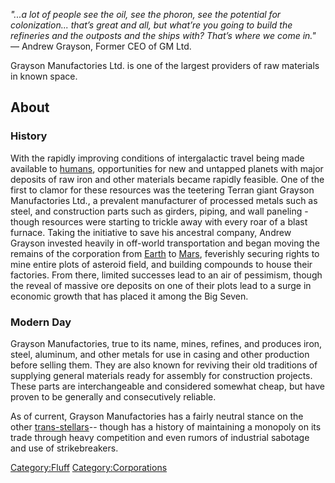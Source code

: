 {{BayPage}}
''"...a lot of people see the oil, see the phoron, see the potential for colonization... that’s great and all, but what’re you going to build the refineries and the outposts and the ships with? That’s where we come in."''<br>— Andrew Grayson, Former CEO of GM Ltd.

{{toc_right}}<onlyinclude>Grayson Manufactories Ltd. is one of the largest providers of raw materials in known space.</onlyinclude>

==About==

===History===
With the rapidly improving conditions of intergalactic travel being made available to [[human|humans]], opportunities for new and untapped planets with major deposits of raw iron and other materials became rapidly feasible. One of the first to clamor for these resources was the teetering Terran giant Grayson Manufactories Ltd., a prevalent manufacturer of processed metals such as steel, and construction parts such as girders, piping, and wall paneling - though resources were starting to trickle away with every roar of a blast furnace. Taking the initiative to save his ancestral company, Andrew Grayson invested heavily in off-world transportation and began moving the remains of the corporation from [[Earth]] to [[Mars]], feverishly securing rights to mine entire plots of asteroid field, and building compounds to house their factories. From there, limited successes lead to an air of pessimism, though the reveal of massive ore deposits on one of their plots lead to a surge in economic growth that has placed it among the Big Seven.

===Modern Day===
Grayson Manufactories, true to its name, mines, refines, and produces iron, steel, aluminum, and other metals for use in casing and other production before selling them. They are also known for reviving their old traditions of supplying general materials ready for assembly for construction projects. These parts are interchangeable and considered somewhat cheap, but have proven to be generally and consecutively reliable. 

As of current, Grayson Manufactories has a fairly neutral stance on the other [[Trans-Stellar_Corporations|trans-stellars]]-- though has a history of maintaining a monopoly on its trade through heavy competition and even rumors of industrial sabotage and use of strikebreakers.

[[Category:Fluff]]
[[Category:Corporations]]